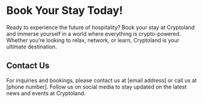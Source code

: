 # Book Your Stay Today!
Ready to experience the future of hospitality? Book your stay at Cryptoland and immerse yourself in a world where everything is crypto-powered. Whether you’re looking to relax, network, or learn, Cryptoland is your ultimate destination.

## Contact Us
For inquiries and bookings, please contact us at [email address] or call us at [phone number]. Follow us on social media to stay updated on the latest news and events at Cryptoland.